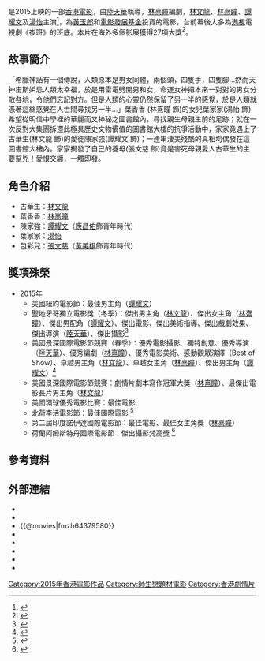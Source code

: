 {{expand|time=2015-09-08T18:17:52+00:00}}
{{Infobox Film
| 片名     = 我們停戰吧！
| 電影原名 = The Merger
| 圖像     = 我們停戰吧.jpg
| 圖像大小 = 250px
| 圖像說明 = 
| 副標題   = 
| 導演     = [[陸天華|陸天華]]
| 監製     = 
| 製片     = 
| 編劇     = [[林熹瞳|林熹瞳]]
| 劇本     = 
| 故事     = 
| 原著     = 
| 旁白     = 
| 統籌     = 
| 主演     = [[林文龍|林文龍]]<br />[[林熹瞳|林熹瞳]]<br />[[譚耀文|譚耀文]]<br />[[湯怡|湯怡]]<br />[[張文慈|張文慈]]<br />[[應昌佑|應昌佑]]<br />[[黃美棋|黃美棋]]<br />[[郭峰|郭峰]]<br />[[陳安瑩|陳安瑩]]<br />[[艾威|艾威]]
| 配樂     = [[江暉|江暉]]
| 片尾曲   = 
| 攝影     = 高照林
| 剪輯     = [[王育明|王育明]]、[[文煒婷|文煒婷]]
| 製片商   = [[電影發展基金|電影發展基金]]<br/>[[創意香港|創意香港]]<br/>玉龍傳奇影視娛樂<br />環球傳奇影視娛樂
| 片長     = 106 分鐘
| 產地     = {{香港電影產地}}
| 語言     = [[粵語|粵語]]
| 上映日期 = {{HKG}}：{{film date|2015|9|17}}{{TWN}}：{{start date|2016|3|11}}<br>{{CHN}}：{{start date|2017|6|16}}
| 發行商   = [[洲立影片發行（香港）|洲立影片發行（香港）]]
| 發行日期 = 
| 預算     = 975萬港元
| 票房     = 48.3萬港元<ref>{{cite web|title=香港電影業資料彙編2015|url=http://www.fdc.gov.hk/doc/tc/HK_Film_Industry_Info2015_Preview.pdf|accessdate=2016年8月14日|agency=創意香港|archive-date=2021年3月7日|archive-url=https://web.archive.org/web/20210307181048/https://www.fdc.gov.hk/doc/tc/HK_Film_Industry_Info2015_Preview.pdf|dead-url=no}}</ref>
| 前集     = 
| 續集     = 
| 官方網站 = 
}}

{{engname|《我們停戰吧！》|''The Merger''}}是2015上映的一部[[香港電影|香港電影]]，由[[陸天華|陸天華]]執導，[[林熹瞳|林熹瞳]]編劇，[[林文龍|林文龍]]、[[林熹瞳|林熹瞳]]、[[譚耀文|譚耀文]]及[[湯怡|湯怡]]主演<ref>{{cite news|author1=王維基|title=王維基：我們停戰吧|url=http://topick.hket.com/article/673394/%E7%8E%8B%E7%B6%AD%E5%9F%BA%EF%BC%9A%E6%88%91%E5%80%91%E5%81%9C%E6%88%B0%E5%90%A7|accessdate=2015年9月8日|agency=經濟日報|date=2015年8月25日|archive-date=2016年4月14日|archive-url=https://web.archive.org/web/20160414225915/http://topick.hket.com/article/673394/%E7%8E%8B%E7%B6%AD%E5%9F%BA%EF%BC%9A%E6%88%91%E5%80%91%E5%81%9C%E6%88%B0%E5%90%A7|dead-url=no}}</ref>，為[[黃玉郎|黃玉郎]]和[[電影發展基金|電影發展基金]]投資的電影，台前幕後大多為[[港視|港視]]電視劇《[[夜班_(電視劇)|夜班]]》的班底。本片在海外多個影展獲得27項大獎<ref>{{cite news|author1=雲遜|title=《我們停戰吧！》挾15獎揚威海外|url=http://www.hkcd.com.hk/content/2015-05/22/content_3454320.htm|accessdate=2015年9月8日|agency=商報|date=2015年5月22日|archive-url=https://web.archive.org/web/20160304200034/http://www.hkcd.com.hk/content/2015-05/22/content_3454320.htm|archive-date=2016年3月4日|dead-url=yes}}</ref>。

== 故事簡介 ==
「希臘神話有一個傳說，人類原本是男女同體，兩個頭，四隻手，四隻腳…然而天神宙斯妒忌人類太幸福，於是用雷電劈開男和女，命運女神把本來一對對的男女分散各地，令他們忘記對方。但是人類的心靈仍然保留了另一半的感覺，於是人類就憑著這絲感覺在人世間尋找另一半…」葉香香 (林熹瞳 飾)的女兒葉家家(湯怡 飾)希望從明信中學裡的華麗而又神秘之圖書館內，尋找親生母親生前的足跡；就在一次反對大集團拆遷此極具歷史文物價值的圖書館大樓的抗爭活動中，家家竟遇上了古華生(林文龍 飾)的愛徒陳家強(譚耀文 飾)；一連串淒美殘酷的真相均偶發在這圖書館大樓內。家家揭發了自己的養母(張文慈 飾)竟是害死母親愛人古華生的主要幫兇！愛恨交纏，一觸即發。

== 角色介紹 ==
*古華生：[[林文龍|林文龍]]
*葉香香：[[林熹瞳|林熹瞳]]
*陳家強：[[譚耀文|譚耀文]]（[[應昌佑|應昌佑]]飾青年時代）
*葉家家：[[湯怡|湯怡]]
*包彩兒：[[張文慈|張文慈]]（[[黃美棋|黃美棋]]飾青年時代）

== 獎項殊榮 ==
*2015年
**美國紐約電影節：最佳男主角（[[譚耀文|譚耀文]]）
**聖地牙哥獨立電影獎（冬季）：傑出男主角（[[林文龍|林文龍]]）、傑出女主角（[[林熹瞳|林熹瞳]]）、傑出男配角（[[譚耀文|譚耀文]]）、傑出電影、傑出美術指導、傑出戲劇效果、傑出導演（[[陸天華|陸天華]]）、傑出攝影<ref>{{Cite web |url=http://theindiefest.com/?page_id=1626 |title=The IndieFest Film Awards 2015年冬季 Award of Excellence |access-date=2015-09-24 |archive-date=2019-01-23 |archive-url=https://web.archive.org/web/20190123171423/http://theindiefest.com/?page_id=1626 |dead-url=no }}</ref>
**美國景深國際電影節競賽（春季）：優秀電影攝影、獨特創意、優秀導演（[[陸天華|陸天華]]）、優秀編劇（[[林熹瞳|林熹瞳]]）、優秀電影美術、感動觀眾演繹（Best of Show）、卓越男主角（[[林文龍|林文龍]]）、卓越女主角（[[林熹瞳|林熹瞳]]）、傑出男主角（[[譚耀文|譚耀文]]）<ref>{{Cite web |url=http://www.dofiff.com/Pages/Spring%202015%20Winners.html |title=Depth of Field International Film Festival Competition 2015年春季 |access-date=2015-09-24 |archive-date=2020-08-01 |archive-url=https://web.archive.org/web/20200801082412/https://www.dofiff.com/Pages/Spring%202015%20Winners.html |dead-url=no }}</ref>
**美國景深國際電影節競賽：劇情片劇本寫作冠軍大獎（[[林熹瞳|林熹瞳]]）、最傑出電影長片男主角（[[林文龍|林文龍]]）
**美國環球優秀電影比賽：最佳電影 
**北荷李活電影節：最佳國際電影 <ref>{{Cite web |url=http://www.nohocinefest.com/#!2015films/c1933 |title=North Hollywood CineFest 2015 |access-date=2015-09-24 |archive-date=2021-02-13 |archive-url=https://web.archive.org/web/20210213091324/https://www.nohocinefest.com/#!2015films/c1933 |dead-url=no }}</ref>
**第二屆印度諾伊達國際電影節：最佳電影、最佳女主角獎（[[林熹瞳|林熹瞳]]） 
**荷蘭阿姆斯特丹國際電影節：傑出攝影梵高獎 <ref>{{Cite web |url=https://www.amsterdamfilmfestival.com/2015-winners |title=2015 Amsterdam Film Festival |access-date=2015-09-24 |archive-url=https://web.archive.org/web/20150629055157/https://www.amsterdamfilmfestival.com/2015-winners |archive-date=2015-06-29 |dead-url=yes }}</ref>

== 參考資料 ==
{{Reflist|2}}

==外部連結==
*{{facebook|我們停戰吧-1728305097397003}}
*{{Yahoo-movie-hk title|28019-我們停戰吧!}}
*{{@movies|fmzh64379580}}
*{{hkmdb title|17558}}
*{{Mtime|228478}}
*{{douban}}
*{{Amg movie|640981}}
*{{imdb title|4379580}}

{{DEFAULTSORT:Merger}}
[[Category:2015年香港電影作品|Category:2015年香港電影作品]]
[[Category:師生戀題材電影|Category:師生戀題材電影]]
[[Category:香港劇情片|Category:香港劇情片]]